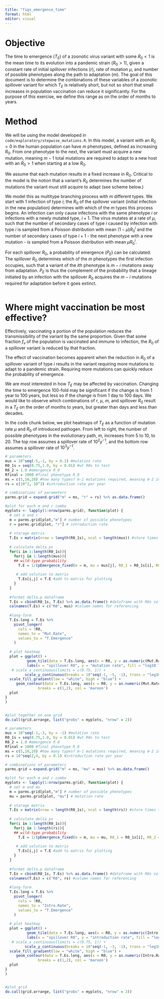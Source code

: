 ```yaml
---
title: "figs_emergence_time"
format: html
editor: visual
---
```


# Objective 

The time to emergence ($T_E$) of a zoonotic virus variant with some $R_0 < 1$ is the mean time to its evolution into a pandemic strain ($R_0 > 1$), given a constant rate of initial spillover infections ($r$), rate of mutation $\mu$, and number of possible phenotypes along the path to adaptation ($m$). The goal of this document is to determine the combinations of these variables of a zoonotic spillover variant for which $T_E$ is relatively short, but not so short that small increases in population vaccination can reduce it significantly. For the purpose of this exercise, we define this range as on the order of months to years. 

# Method 

We will be using the model developed in `code/exploratory/stepwise_mutations.R`. In this model, a variant with an $R_0 = 0$ in the human population can have $m$ phenotypes, defined as increasing $R_0$. From one phenotype to the next, the variant must acquire a new mutation, meaning $m-1$ total mutations are required to adapt to a new host with an $R_0 > 1$ when starting at a low $R_0$.

We assume that each mutation results in a fixed increase in $R_0$. Critical to the model is the notion that a variant's $R_0$ determines the number of mutations the variant must still acquire to adapt (see scheme below.)

We model this as multitype branching process with $m$ different types. We start with 1 infection of type $i$; the $R_0$ of the spillover variant (initial infection in the new population) determines with which of the $m$ types this process begins. An infection can only cause infections with the same phenotype $i$ or infections with a newly mutated type, $i+1$. The virus mutates at a rate of $\mu$, such that the number of secondary cases of type $i$ caused by infection with type $i$ is sampled from a Poisson distribution with mean $(1-\mu)R_0^i$ and the number of secondary cases of type $i+1$ - the next phenotype with a new mutation - is sampled from a Poisson distribution with mean $\mu R_0^i$. 

For each spillover $R_0$, a probability of emergence ($P_E$) can be calculated. The spillover $R_0$ determines which of the $m$ phenotypes the first infection occupies, such that a variant of the $ith$ phenotype is $m-i$ mutations away from adaptation. $P_E$ is thus the complement of the probability that a lineage initiated by an infection with the spillover $R_0$ acquires the $m-i$ mutations required for adaptation before it goes extinct. 

```r


```

# Where might vaccination be most effective?

Effectively, vaccinating a portion of the population reduces the transmissibility of the variant by the same proportion. Given that some fraction $f_v$ of the population is vaccinated and immune to infection, the $R_0$ of a spillover variant is reduced by that fraction. 

The effect of vaccination becomes apparent when the reduction in $R_0$ of a spillover variant of type $i$ results in the variant requiring more mutations to adapt to a pandemic strain. Requiring more mutations can quickly reduce the probability of emergence. 

We are most interested in how $T_E$ may be affected by vaccination. Changing the time to emergence 100-fold may be significant if the change is from 1 year to 100 years, but less so if the change is from 1 day to 100 days. We would like to observe which combinations of $r$, $\mu$, $m$, and spillover $R_0$ result in a $T_E$ on the order of months to years, but greater than days and less than decades. 

In the code chunk below, we plot heatmaps of $T_E$ as a function of mutation rate $\mu$ and $R_0$ of introduced pathogen. From left to right, the number of possible phenotypes in the evolutionary path, $m$, increases from 5 to 10, to 20. The top row assumes a spillover rate of $10^2 y^{-1}$, and the bottom row assumes a spillover rate of $10^3 y^{-1}$. 

```r
# parameters
mus = 10^seq(-5,-1, by = 0.1) #mutation rate
R0_1s = seq(0.75,1.0, by = 0.01) #wt R0s to test
R0_2 = 1.0 #emergence R_0
Rfinal = 1000 #final phenotype R_0
ms = c(5,10,20) #how many types? m-1 mutations required, meaning m-2 intermediate types
rs = c(10^2, 10^3) #introduction rate per year

# combinations of parameters 
parms.grid = expand.grid("m" = ms, "r" = rs) %>% as.data.frame() 

#plot for each m and r combo
myplots <- lapply(1:nrow(parms.grid), function(plot) {
  # set m and r
  m = parms.grid[plot,"m"] # number of possible phenotypes
  r = parms.grid[plot, "r"] # introduction rate
  
  # storage matrix 
  T.Es = matrix(nrow = length(R0_1s), ncol = length(mus)) #store times to emergence for each R0_1/mu pair
  
  # calculate delta ps
  for(i in 1:length(R0_1s)){
    for(j in 1:length(mus)){
    ## wild-type probability
      T.E = 1/(pEmergence_fixed(m = m, mu = mus[j], R0_1 = R0_1s[i], R0_2 = R0_2, Rfinal = Rfinal)*r) #1/p * rate
    
     # add solution to matrix
      T.Es[i,j] = T.E #add to matrix for plotting
    }
  }
  
  #format delta.p dataframe
  T.Es = cbind(R0_1s, T.Es) %>% as.data.frame() #dataframe with R0s column
  colnames(T.Es) = c("R0", mus) #column names for referencing
  
  #long-form 
  T.Es.long = T.Es %>%
    pivot_longer(
      cols = !R0, 
      names_to = "Mut.Rate",
      values_to = "T.Emergence"
    )
  
  # plot heatmap 
  plot = ggplot() + 
          geom_tile(data = T.Es.long, aes(x = R0, y = as.numeric(Mut.Rate), fill = log10(T.Emergence))) + 
          labs(x = "spillover R0", y = "mutation rate", fill = "log10 TE", title = paste0("m = ", m, ", r = ", r)) +
   # scale_x_continuous(limits = c(0.75, 1)) +
         scale_y_continuous(breaks = 10^seq(-1, -5, -1), trans = "log10") +
  scale_fill_gradient(low = "white", high = "blue") +
     geom_contour(data = T.Es.long, aes(x = R0, y = as.numeric(Mut.Rate), z = log10(T.Emergence)), 
               breaks = c(1,2), col = 'maroon')
  plot
}
)


#plot together on one grid
do.call(grid.arrange, list("grobs" = myplots, "nrow" = 2))

```

```r
# parameters
mus = 10^seq(-1,-3, by = -1) #mutation rate
R0_1s = seq(0.75,1.0, by = 0.01) #wt R0s to test
R0_2 = 1.0 #emergence R_0
Rfinal = 1000 #final phenotype R_0
ms = c(5,10,20) #how many types? m-1 mutations required, meaning m-2 intermediate types
rs = 10^seq(2,4, by = 0.1) #introduction rate per year

# combinations of parameters 
parms.grid = expand.grid("m" = ms, "mu" = mus) %>% as.data.frame() 

#plot for each m and r combo
myplots <- lapply(1:nrow(parms.grid), function(plot) {
  # set m and mu
  m = parms.grid[plot,"m"] # number of possible phenotypes
  mu = parms.grid[plot, "mu"] # mutation rate
  
  # storage matrix 
  T.Es = matrix(nrow = length(R0_1s), ncol = length(rs)) #store times to emergence for each R0_1/mu pair
  
  # calculate delta ps
  for(i in 1:length(R0_1s)){
    for(j in 1:length(rs)){
    ## wild-type probability
      T.E = 1/(pEmergence_fixed(m = m, mu = mu, R0_1 = R0_1s[i], R0_2 = R0_2, Rfinal = Rfinal)*rs[j]) #1/p * rate
    
     # add solution to matrix
      T.Es[i,j] = T.E #add to matrix for plotting
    }
  }
  
  #format delta.p dataframe
  T.Es = cbind(R0_1s, T.Es) %>% as.data.frame() #dataframe with R0s column
  colnames(T.Es) = c("R0", rs) #column names for referencing
  
  #long-form 
  T.Es.long = T.Es %>%
    pivot_longer(
      cols = !R0, 
      names_to = "Intro.Rate",
      values_to = "T.Emergence"
    )
  
  # plot heatmap 
  plot = ggplot() + 
          geom_tile(data = T.Es.long, aes(x = R0, y = as.numeric(Intro.Rate), fill = log10(T.Emergence))) + 
          labs(x = "spillover R0", y = "introduction rate", fill = "log10 TE", title = paste0("m = ", m, ", mu = ", mu)) +
   # scale_x_continuous(limits = c(0.75, 1)) +
         scale_y_continuous(breaks = 10^seq(-1, -3, -1), trans = "log10") +
  scale_fill_gradient(low = "white", high = "blue") +
     geom_contour(data = T.Es.long, aes(x = R0, y = as.numeric(Intro.Rate), z = log10(T.Emergence)), 
               breaks = c(1,2), col = 'maroon')
  plot
}
)


#plot grid
do.call(grid.arrange, list("grobs" = myplots, "nrow" = 3))

```

